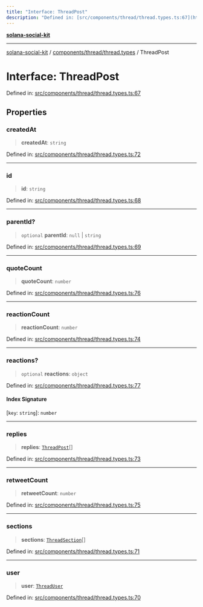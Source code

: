 ```yaml
---
title: "Interface: ThreadPost"
description: "Defined in: [src/components/thread/thread.types.ts:67](https://github.com/SendArcade/solana-app-kit/blob/bd4b3556b8f469c27ebb06f4df65b3a36b43ba3b/src/components/thread/thread.types.ts#L67)"
---
```


[**solana-social-kit**](../../../../README.mdx)

***

[solana-social-kit](../../../../README.mdx) / [components/thread/thread.types](../README.mdx) / ThreadPost

# Interface: ThreadPost

Defined in: [src/components/thread/thread.types.ts:67](https://github.com/SendArcade/solana-app-kit/blob/bd4b3556b8f469c27ebb06f4df65b3a36b43ba3b/src/components/thread/thread.types.ts#L67)

## Properties

### createdAt

> **createdAt**: `string`

Defined in: [src/components/thread/thread.types.ts:72](https://github.com/SendArcade/solana-app-kit/blob/bd4b3556b8f469c27ebb06f4df65b3a36b43ba3b/src/components/thread/thread.types.ts#L72)

***

### id

> **id**: `string`

Defined in: [src/components/thread/thread.types.ts:68](https://github.com/SendArcade/solana-app-kit/blob/bd4b3556b8f469c27ebb06f4df65b3a36b43ba3b/src/components/thread/thread.types.ts#L68)

***

### parentId?

> `optional` **parentId**: `null` \| `string`

Defined in: [src/components/thread/thread.types.ts:69](https://github.com/SendArcade/solana-app-kit/blob/bd4b3556b8f469c27ebb06f4df65b3a36b43ba3b/src/components/thread/thread.types.ts#L69)

***

### quoteCount

> **quoteCount**: `number`

Defined in: [src/components/thread/thread.types.ts:76](https://github.com/SendArcade/solana-app-kit/blob/bd4b3556b8f469c27ebb06f4df65b3a36b43ba3b/src/components/thread/thread.types.ts#L76)

***

### reactionCount

> **reactionCount**: `number`

Defined in: [src/components/thread/thread.types.ts:74](https://github.com/SendArcade/solana-app-kit/blob/bd4b3556b8f469c27ebb06f4df65b3a36b43ba3b/src/components/thread/thread.types.ts#L74)

***

### reactions?

> `optional` **reactions**: `object`

Defined in: [src/components/thread/thread.types.ts:77](https://github.com/SendArcade/solana-app-kit/blob/bd4b3556b8f469c27ebb06f4df65b3a36b43ba3b/src/components/thread/thread.types.ts#L77)

#### Index Signature

\[`key`: `string`\]: `number`

***

### replies

> **replies**: [`ThreadPost`](ThreadPost.mdx)[]

Defined in: [src/components/thread/thread.types.ts:73](https://github.com/SendArcade/solana-app-kit/blob/bd4b3556b8f469c27ebb06f4df65b3a36b43ba3b/src/components/thread/thread.types.ts#L73)

***

### retweetCount

> **retweetCount**: `number`

Defined in: [src/components/thread/thread.types.ts:75](https://github.com/SendArcade/solana-app-kit/blob/bd4b3556b8f469c27ebb06f4df65b3a36b43ba3b/src/components/thread/thread.types.ts#L75)

***

### sections

> **sections**: [`ThreadSection`](ThreadSection.mdx)[]

Defined in: [src/components/thread/thread.types.ts:71](https://github.com/SendArcade/solana-app-kit/blob/bd4b3556b8f469c27ebb06f4df65b3a36b43ba3b/src/components/thread/thread.types.ts#L71)

***

### user

> **user**: [`ThreadUser`](ThreadUser.mdx)

Defined in: [src/components/thread/thread.types.ts:70](https://github.com/SendArcade/solana-app-kit/blob/bd4b3556b8f469c27ebb06f4df65b3a36b43ba3b/src/components/thread/thread.types.ts#L70)
